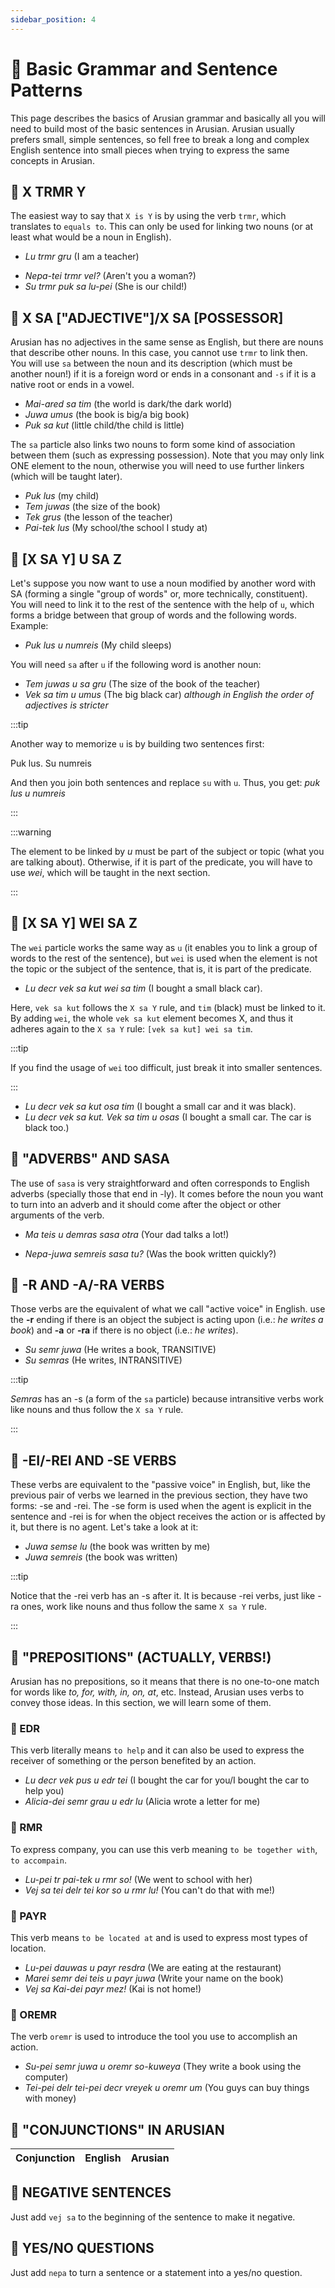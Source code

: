 ```yaml
---
sidebar_position: 4
---
```


# 📖 Basic Grammar and Sentence Patterns

This page describes the basics of Arusian grammar and basically all you will need to build
most of the basic sentences in Arusian. Arusian usually prefers small, simple sentences, so
fell free to break a long and complex English sentence into small pieces when trying to express
the same concepts in Arusian.


## 📖 X TRMR Y

The easiest way to say that `X is Y` is by using the verb `trmr`, which translates to `equals to`.
This can only be used for linking two nouns (or at least what would be a noun in English).

- _Lu trmr gru_ (I am a teacher)

<FontRenderer
    text=". lu trmr gru ."
    rtl
    size="30px"
    color="var(--ifm-color-primary, #794cbd)"
    translit="Lu trmr gru"
/>

- _Nepa-tei trmr vel?_ (Aren't you a woman?)
- _Su trmr puk sa lu-pei_ (She is our child!)

## 📖 X SA ["ADJECTIVE"]/X SA [POSSESSOR]

Arusian has no adjectives in the same sense as English, but there are nouns that describe other nouns.
In this case, you cannot use `trmr` to link then. You will use `sa` between the noun and its description (which must be another noun!)
if it is a foreign word or ends in a consonant and `-s` if it is a native root or ends in a vowel.

- _Mai-ared sa tim_ (the world is dark/the dark world)
- _Juwa umus_ (the book is big/a big book)
- _Puk sa kut_ (little child/the child is little)

The `sa` particle also links two nouns to form some kind of association between them (such as expressing possession).
Note that you may
only link ONE element to the noun, otherwise you will need to use further linkers (which will be taught later).

- _Puk lus_ (my child)
- _Tem juwas_ (the size of the book)
- _Tek grus_ (the lesson of the teacher)
- _Pai-tek lus_ (My school/the school I study at)

## 📖 [X SA Y] U SA Z

Let's suppose you now want to use a noun modified by another word with SA (forming a single "group of words" or, more technically, constituent).
You will need to link it to the rest of the sentence with the help of `u`, which forms a bridge between that group of words and the following words.
Example:

- _Puk lus u numreis_ (My child sleeps)

You will need `sa` after `u` if the following word is another noun:

- _Tem juwas u sa gru_ (The size of the book of the teacher)
- _Vek sa tim u umus_ (The big black car) _although in English the order of adjectives is stricter_

:::tip

Another way to memorize `u` is by building two sentences first:

Puk lus. Su numreis

And then you join both sentences and replace `su` with `u`. Thus, you get: _puk lus u numreis_

:::

:::warning

The element to be linked by _u_ must be part of the subject or topic (what you are talking about). 
Otherwise, if it is part of the predicate, you will have to use _wei_, which will be taught in the next section.

:::

## 📖 [X SA Y] WEI SA Z

The `wei` particle works the same way as `u` (it enables you to link a group of words to the rest of the sentence), 
but `wei` is used when the element is not the topic or the subject of the sentence, 
that is, it is part of the predicate.

- _Lu decr vek sa kut wei sa tim_ (I bought a small black car).

Here, `vek sa kut` follows the `X sa Y` rule, and `tim` (black) must be linked to it. 
By adding `wei`, the whole `vek sa kut` element becomes X, 
and thus it adheres again to the `X sa Y` rule: `[vek sa kut] wei sa tim`. 

:::tip

If you find the usage of `wei` too difficult, just break it into smaller sentences.

:::

- _Lu decr vek sa kut osa tim_ (I bought a small car and it was black).
- _Lu decr vek sa kut. Vek sa tim u osas_ (I bought a small car. The car is black too.)

## 📖 "ADVERBS" AND SASA

The use of `sasa` is very straightforward and often corresponds to English adverbs (specially those that end in -ly). 
It comes before the noun you want to turn into an adverb and it should come after the object or other arguments of the verb.

<FontRenderer
    text=". Ma ta,s u demras sa sa oTra ."
    rtl
    size="33px"
    color="var(--ifm-color-primary, #794cbd)"
    translit="Ma teis u demras sasa otra"
/>
- _Ma teis u demras sasa otra_ (Your dad talks a lot!)

<FontRenderer
    text=". Nepa jua semra,s sa sa tu ."
    rtl
    size="33px"
    color="var(--ifm-color-primary, #794cbd)"
    translit="Nepa-juwa semreis sasa tu?"
/>
- _Nepa-juwa semreis sasa tu?_ (Was the book written quickly?)

## 📖 -R AND -A/-RA VERBS

Those verbs are the equivalent of what we call "active voice" in English. 
 use the **-r** ending if there is an object the subject is acting upon (i.e.: _he writes a book_)
 and **-a** or **-ra** if there is no object (i.e.: _he writes_).

- _Su semr juwa_ (He writes a book, TRANSITIVE)
- _Su semras_ (He writes, INTRANSITIVE)

:::tip

_Semras_ has an -s (a form of the `sa` particle) because intransitive verbs work like nouns and thus follow the `X sa Y` rule.

:::

## 📖 -EI/-REI AND -SE VERBS

These verbs are equivalent to the "passive voice" in English, but, like the previous pair of verbs we learned in the previous section, they have two forms: -se and -rei. The -se form is used when the agent is explicit in the sentence and -rei is for when the object receives the action or is affected by it, but there is no agent. Let's take a look at it:

- _Juwa semse lu_ (the book was written by me)
- _Juwa semreis_ (the book was written)

:::tip

Notice that the -rei verb has an -s after it. It is because -rei verbs, just like -ra ones, work like nouns and thus follow the same `X sa Y` rule.

:::

## 📖 "PREPOSITIONS" (ACTUALLY, VERBS!)

Arusian has no prepositions, so it means that there is no one-to-one match for words like _to, for, with, in, on, at_, etc.
Instead, Arusian uses verbs to convey those ideas. In this section, we will learn some of them.

### 📕 EDR

This verb literally means `to help` and it can also be used to express the receiver of something or the person benefited by an action.

- _Lu decr vek pus u edr tei_ (I bought the car for you/I bought the car to help you)
- _Alicia-dei semr grau u edr lu_ (Alicia wrote a letter for me)

### 📕 RMR

To express company, you can use this verb meaning `to be together with`, `to accompain`.

- _Lu-pei tr pai-tek u rmr so!_ (We went to school with her)
- _Vej sa tei delr tei kor so u rmr lu!_ (You can't do that with me!)

### 📕 PAYR

This verb means `to be located at` and is used to express most types of location.

- _Lu-pei dauwas u payr resdra_ (We are eating at the restaurant)
- _Marei semr dei teis u payr juwa_ (Write your name on the book)
- _Vej sa Kai-dei payr mez!_ (Kai is not home!)

### 📕 OREMR

The verb `oremr` is used to introduce the tool you use to accomplish an action.

- _Su-pei semr juwa u oremr so-kuweya_ (They write a book using the computer)
- _Tei-pei delr tei-pei decr vreyek u oremr um_ (You guys can buy things with money)

## 📖 "CONJUNCTIONS" IN ARUSIAN

|Conjunction|English|Arusian|
|---|---|---|

## 📖 NEGATIVE SENTENCES

Just add `vej sa` to the beginning of the sentence to make it negative.

## 📖 YES/NO QUESTIONS

Just add `nepa` to turn a sentence or a statement into a yes/no question.